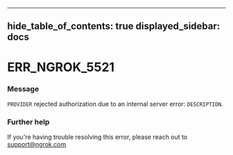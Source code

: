 

---
hide_table_of_contents: true
displayed_sidebar: docs
---


# ERR_NGROK_5521

### Message
`PROVIDER` rejected authorization due to an internal server error: `DESCRIPTION`.

<ErrorDetails error="err_ngrok_5521" />



### Further help
If you're having trouble resolving this error, please reach out to [support@ngrok.com](mailto:support@ngrok.com?subject=Help%20with%20ERR_NGROK_5521)


